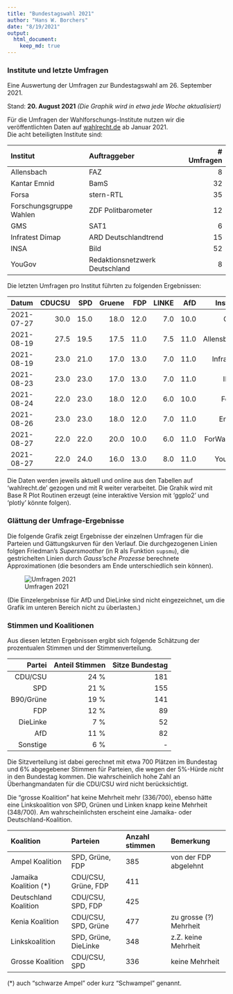 ```yaml
---
title: "Bundestagswahl 2021"
author: "Hans W. Borchers"
date: "8/19/2021"
output:
  html_document:
    keep_md: true
---
```


### Institute und letzte Umfragen

Eine Auswertung der Umfragen zur Bundestagswahl am 26. September 2021.

Stand: **20. August 2021**
*(Die Graphik wird in etwa jede Woche aktualisiert)*

Für die Umfragen der Wahlforschungs-Institute nutzen wir die veröffentlichten Daten auf [wahlrecht.de](https://www.wahlrecht.de/) ab Januar 2021.\
Die acht beteiligten Institute sind:

| Institut                 | Auftraggeber                    | # Umfragen |
|:-------------------------|:--------------------------------|-----------:|
| Allensbach               | FAZ                             |          8 |
| Kantar Emnid             | BamS                            |         32 |
| Forsa                    | stern-RTL                       |         35 |
| Forschungsgruppe Wahlen  | ZDF Politbarometer              |         12 |
| GMS                      | SAT1                            |          6 |
| Infratest Dimap          | ARD Deutschlandtrend            |         15 |
| INSA                     | Bild                            |         52 |
| YouGov                   | Redaktionsnetzwerk Deutschland  |          8 |

Die letzten Umfragen pro Institut führten zu folgenden Ergebnissen:

|      Datum | CDUCSU | SPD  | Gruene |  FDP | LINKE | AfD  |  Institut  |
|:-----------|-------:|-----:|-------:|-----:|------:|-----:|-----------:|
| 2021-07-27 |  30.0  | 15.0 |  18.0  | 12.0 |  7.0  | 10.0 |        GMS |
| 2021-08-19 |  27.5  | 19.5 |  17.5  | 11.0 |  7.5  | 11.0 | Allensbach |
| 2021-08-19 |  23.0  | 21.0 |  17.0  | 13.0 |  7.0  | 11.0 |  Infratest |
| 2021-08-23 |  23.0  | 23.0 |  17.0  | 13.0 |  7.0  | 11.0 |       INSA |
| 2021-08-24 |  22.0  | 23.0 |  18.0  | 12.0 |  6.0  | 10.0 |      Forsa |
| 2021-08-26 |  23.0  | 23.0 |  18.0  | 12.0 |  7.0  | 11.0 |      Emnid |
| 2021-08-27 |  22.0  | 22.0 |  20.0  | 10.0 |  6.0  | 11.0 |  ForWahlen |
| 2021-08-27 |  22.0  | 24.0 |  16.0  | 13.0 |  8.0  | 11.0 |     Yougov |

Die Daten werden jeweils aktuell und online aus den Tabellen auf 'wahlrecht.de' gezogen und mit R weiter verarbeitet. Die Grahik wird mit Base R Plot Routinen erzeugt (eine interaktive Version mit 'ggplo2' und 'plotly' könnte folgen).

### Glättung der Umfrage-Ergebnisse

Die folgende Grafik zeigt Ergebnisse der einzelnen Umfragen für die Parteien und Gättungskurven für den Verlauf. Die durchgezogenen Linien folgen Friedman's *Supersmoother* (in R als Funktion `supsmu`), die gestrichelten Linien durch *Gauss'sche Prozesse* berechnete Approximationen (die besonders am Ende unterschiedlich sein können).

![Umfragen 2021](U-19-08-2021.png)

(Die Einzelergebnisse für AfD und DieLinke sind nicht eingezeichnet, um die Grafik im unteren Bereich nicht zu überlasten.)


### Stimmen und Koalitionen

Aus diesen letzten Ergebnissen ergibt sich folgende Schätzung der prozentualen Stimmen und der Stimmenverteilung.

| Partei    | Anteil Stimmen | Sitze Bundestag|
|----------:|---------------:|---------------:|
| CDU/CSU   | 24 % | 181 |
| SPD       | 21 % | 155 |
| B90/Grüne | 19 % | 141 |
| FDP       | 12 % |  89 |
| DieLinke  |  7 % |  52 |
| AfD       | 11 % |  82 |
| Sonstige  |  6 % |   - |

Die Sitzverteilung ist dabei gerechnet mit etwa 700 Plätzen im Bundestag und 6% abgegebener Stimmen für Parteien, die wegen der 5%-Hürde *nicht* in den Bundestag kommen. Die wahrscheinlich hohe Zahl an Überhangmandaten für die CDU/CSU wird nicht berücksichtigt.

Die "grosse Koalition" hat keine Mehrheit mehr (336/700), ebenso hätte eine Linkskoalition von SPD, Grünen und Linken knapp keine Mehrheit (348/700). Am wahrscheinlichsten erscheint eine Jamaika- oder Deutschland-Koalition.

| Koalition | Parteien | Anzahl stimmen | Bemerkung |
|:----------|:---------|:---------------|:----------|
| Ampel Koalition | SPD, Grüne, FDP | 385 | von der FDP abgelehnt |
| Jamaika Koalition (*) | CDU/CSU, Grüne, FDP | 411 |  |
| Deutschland Koalition | CDU/CSU, SPD, FDP | 425 |  |
| Kenia Koalition | CDU/CSU, SPD, Grüne | 477 | zu grosse (?) Mehrheit |
| Linkskoalition | SPD, Grüne, DieLinke| 348 | z.Z. keine Mehrheit|
| Grosse Koalition | CDU/CSU, SPD | 336 | keine Mehrheit |

(*) auch "schwarze Ampel" oder kurz "Schwampel" genannt.
